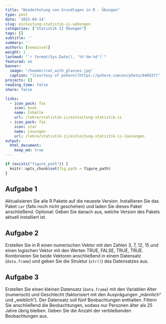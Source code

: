 ```yaml
---
title: "Wiederholung von Grundlagen in R - Übungen" 
type: post
date: '2025-04-14'
slug: einleitung-statistik-ii-uebungen
categories: ["Statistik II Übungen"] 
tags: [] 
subtitle: ''
summary: ''
authors: [vonwissel]
weight: 1
lastmod: "`r format(Sys.Date(), '%Y-%m-%d')`"
featured: no
banner: 
  image: "/header/cat_with_glasses.jpg"
  caption: "[Courtesy of pxhere](https://pxhere.com/en/photo/846937)"
projects: []
reading_time: false
share: false

links:
  - icon_pack: fas
    icon: book
    name: Inhalte
    url: /lehre/statistik-ii/einleitung-statistik-ii
  - icon_pack: fas
    icon: star
    name: Lösungen
    url: /lehre/statistik-ii/einleitung-statistik-ii-loesungen
output:
  html_document:
    keep_md: true
---
```


```r
if (exists("figure_path")) {
  knitr::opts_chunk$set(fig.path = figure_path)
}
```

## Aufgabe 1

Aktualisieren Sie alle R Pakete auf die neueste Version. Installieren Sie das Paket `car` (falls noch nicht geschehen) und laden Sie dieses Paket anschließend. Optional: Geben Sie danach aus, welche Version des Pakets aktuell installiert ist.

## Aufgabe 2

Erstellen Sie in R einen numerischen Vektor mit den Zahlen 3, 7, 12, 15 und einen logischen Vektor mit den Werten TRUE, FALSE, TRUE, TRUE. Kombinieren Sie beide Vektoren anschließend in einem Datensatz (`data.frame`) und geben Sie die Struktur (`str()`) des Datensatzes aus.

## Aufgabe 3

Erstellen Sie einen kleinen Datensatz (`data.frame`) mit den Variablen Alter (numerisch) und Geschlecht (faktorisiert mit den Ausprägungen „männlich“ und „weiblich“). Der Datensatz soll fünf Beobachtungen enthalten. Filtern Sie anschließend die Beobachtungen, sodass nur Personen älter als 25 Jahre übrig bleiben. Geben Sie die Anzahl der verbleibenden Beobachtungen aus.